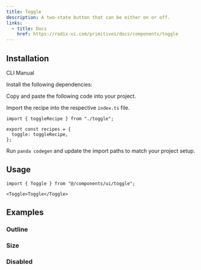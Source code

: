 ```yaml
---
title: Toggle
description: A two-state button that can be either on or off.
links:
  - title: Docs
    href: https://radix-ui.com/primitives/docs/components/toggle
---
```


<ComponentPreview name="toggle-demo" />

## Installation

<InstallationTabs>

<TabsList>
  <TabsTrigger value="cli">CLI</TabsTrigger>
  <TabsTrigger value="manual">Manual</TabsTrigger>
</TabsList>

<TabsContent value="cli">

<PackageRunner command="nore-ui-cli@latest add toggle" />

</TabsContent>

<TabsContent value="manual">

<Steps>

<Step>Install the following dependencies:</Step>

<PackageInstaller name="@radix-ui/react-toggle" />

<Step>Copy and paste the following code into your project.</Step>

<ComponentSource name="toggle.ts" type="recipe" />

<ComponentSource name="toggle.tsx" type="component" />

<Step>Import the recipe into the respective `index.ts` file.</Step>

```tsx
import { toggleRecipe } from "./toggle";

export const recipes = {
  toggle: toggleRecipe,
};
```

<Step>Run `panda codegen` and update the import paths to match your project setup.</Step>

</Steps>

</TabsContent>

</InstallationTabs>

## Usage

```tsx
import { Toggle } from "@/components/ui/toggle";
```

```tsx
<Toggle>Toggle</Toggle>
```

## Examples

### Outline

<ComponentPreview name="toggle-outline" />

### Size

<ComponentPreview name="toggle-size" />

### Disabled

<ComponentPreview name="toggle-disabled" />
